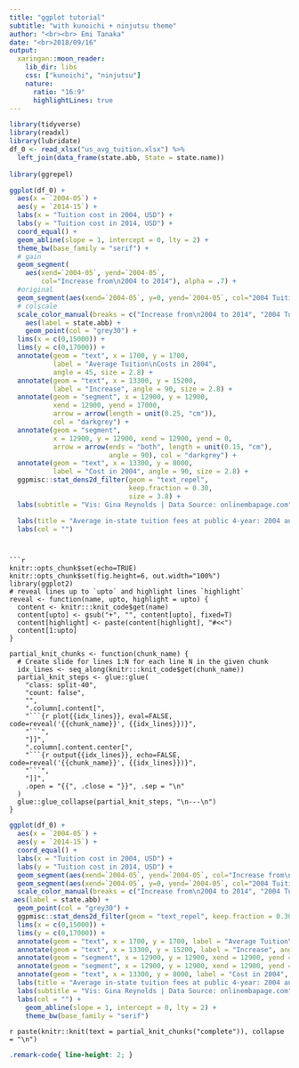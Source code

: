 ```yaml
---
title: "ggplot tutorial"
subtitle: "with kunoichi + ninjutsu theme"
author: "<br><br> Emi Tanaka"
date: "<br>2018/09/16"
output:
  xaringan::moon_reader:
    lib_dir: libs
    css: ["kunoichi", "ninjutsu"]
    nature:
      ratio: "16:9"
      highlightLines: true
---
```




```r
library(tidyverse)
library(readxl)
library(lubridate)
df_0 <- read_xlsx("us_avg_tuition.xlsx") %>% 
  left_join(data_frame(state.abb, State = state.name))
  
library(ggrepel)

ggplot(df_0) +
  aes(x = `2004-05`) +
  aes(y = `2014-15`) +
  labs(x = "Tuition cost in 2004, USD") +
  labs(y = "Tuition cost in 2014, USD") +
  coord_equal() +
  geom_abline(slope = 1, intercept = 0, lty = 2) +
  theme_bw(base_family = "serif") +
  # gain
  geom_segment(
    aes(xend=`2004-05`, yend=`2004-05`, 
        col="Increase from\n2004 to 2014"), alpha = .7) + 
  #original
  geom_segment(aes(xend=`2004-05`, y=0, yend=`2004-05`, col="2004 Tuition Cost" ), alpha = .7) +
  # colscale
  scale_color_manual(breaks = c("Increase from\n2004 to 2014", "2004 Tuition Cost"),values=c("grey70", "grey30")) +
    aes(label = state.abb) +
    geom_point(col = "grey30") +
  lims(x = c(0,15000)) +
  lims(y = c(0,17000)) +
  annotate(geom = "text", x = 1700, y = 1700, 
           label = "Average Tuition\nCosts in 2004", 
           angle = 45, size = 2.8) +
  annotate(geom = "text", x = 13300, y = 15200, 
           label = "Increase", angle = 90, size = 2.8) +
  annotate(geom = "segment", x = 12900, y = 12900, 
           xend = 12900, yend = 17000, 
           arrow = arrow(length = unit(0.25, "cm")), 
           col = "darkgrey") +
  annotate(geom = "segment", 
           x = 12900, y = 12900, xend = 12900, yend = 0, 
           arrow = arrow(ends = "both", length = unit(0.15, "cm"), 
                         angle = 90), col = "darkgrey") +
  annotate(geom = "text", x = 13300, y = 8000, 
           label = "Cost in 2004", angle = 90, size = 2.8) +
  ggpmisc::stat_dens2d_filter(geom = "text_repel", 
                              keep.fraction = 0.30, 
                              size = 3.8) +
  labs(subtitle = "Vis: Gina Reynolds | Data Source: onlinembapage.com") +

  labs(title = "Average in-state tuition fees at public 4-year: 2004 and 2014") +
  labs(col = "") 

```
```


```r
knitr::opts_chunk$set(echo=TRUE)
knitr::opts_chunk$set(fig.height=6, out.width="100%")
library(ggplot2)
# reveal lines up to `upto` and highlight lines `highlight`
reveal <- function(name, upto, highlight = upto) {
  content <- knitr:::knit_code$get(name)
  content[upto] <- gsub("+", "", content[upto], fixed=T)
  content[highlight] <- paste(content[highlight], "#<<")
  content[1:upto]
}

partial_knit_chunks <- function(chunk_name) {
  # Create slide for lines 1:N for each line N in the given chunk
  idx_lines <- seq_along(knitr:::knit_code$get(chunk_name))
  partial_knit_steps <- glue::glue(
    "class: split-40",
    "count: false",
    "",
    ".column[.content[",
    "```{r plot{{idx_lines}}, eval=FALSE, code=reveal('{{chunk_name}}', {{idx_lines}})}",
    "```",
    "]]",
    ".column[.content.center[",
    "```{r output{{idx_lines}}, echo=FALSE, code=reveal('{{chunk_name}}', {{idx_lines}})}",
    "```",
    "]]",
    .open = "{{", .close = "}}", .sep = "\n"
  )
  glue::glue_collapse(partial_knit_steps, "\n---\n")
}
```

```r
ggplot(df_0) +
  aes(x = `2004-05`) +
  aes(y = `2014-15`) +
  coord_equal() +
  labs(x = "Tuition cost in 2004, USD") +
  labs(y = "Tuition cost in 2014, USD") +
  geom_segment(aes(xend=`2004-05`, yend=`2004-05`, col="Increase from\n2004 to 2014"), alpha = .7) + 
  geom_segment(aes(xend=`2004-05`, y=0, yend=`2004-05`, col="2004 Tuition Cost" ), alpha = .7) +
  scale_color_manual(breaks = c("Increase from\n2004 to 2014", "2004 Tuition Cost"),values=c("grey70", "grey30")) +
 aes(label = state.abb) +
  geom_point(col = "grey30") +
  ggpmisc::stat_dens2d_filter(geom = "text_repel", keep.fraction = 0.30, size = 3.8) +
  lims(x = c(0,15000)) +
  lims(y = c(0,17000)) +
  annotate(geom = "text", x = 1700, y = 1700, label = "Average Tuition\nCosts in 2004", angle = 45, size = 2.8) +
  annotate(geom = "text", x = 13300, y = 15200, label = "Increase", angle = 90, size = 2.8) +
  annotate(geom = "segment", x = 12900, y = 12900, xend = 12900, yend = 17000, arrow = arrow(length = unit(0.25, "cm")), col = "darkgrey") +
  annotate(geom = "segment", x = 12900, y = 12900, xend = 12900, yend = 0, arrow = arrow(ends = "both", length = unit(0.15, "cm"), angle = 90), col = "darkgrey") +
  annotate(geom = "text", x = 13300, y = 8000, label = "Cost in 2004", angle = 90, size = 2.8) +
  labs(title = "Average in-state tuition fees at public 4-year: 2004 and 2014") +
  labs(subtitle = "Vis: Gina Reynolds | Data Source: onlinembapage.com") +
  labs(col = "") +
    geom_abline(slope = 1, intercept = 0, lty = 2) +
    theme_bw(base_family = "serif") 
```

`r paste(knitr::knit(text = partial_knit_chunks("complete")), collapse = "\n")`

<!--
Create slides for the "complete" chunk
...it's just R Markdown as a vector of strings
...and why not be super concise about it?
-->

<!-- This css chunk can't be before the first class: split-40... lines -->
```css
.remark-code{ line-height: 2; }
```